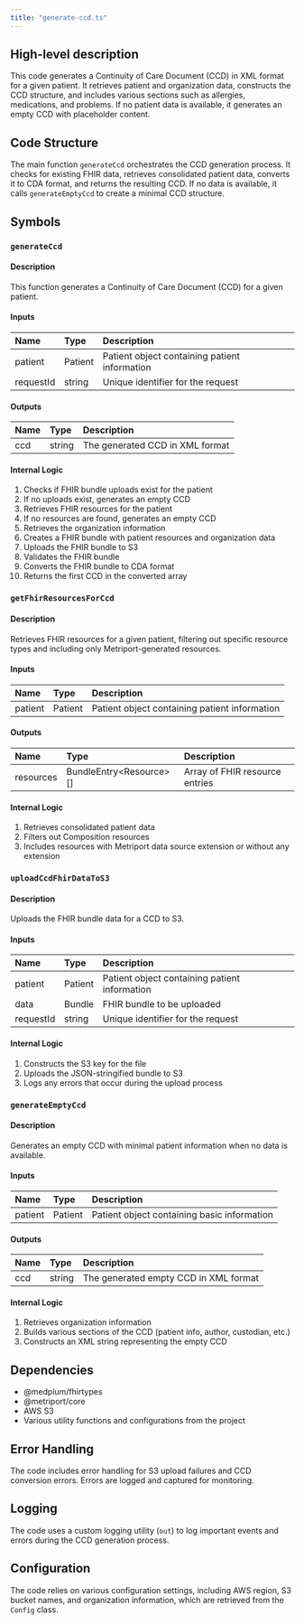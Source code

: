 ```yaml
---
title: "generate-ccd.ts"
---
```


## High-level description
This code generates a Continuity of Care Document (CCD) in XML format for a given patient. It retrieves patient and organization data, constructs the CCD structure, and includes various sections such as allergies, medications, and problems. If no patient data is available, it generates an empty CCD with placeholder content.

## Code Structure
The main function `generateCcd` orchestrates the CCD generation process. It checks for existing FHIR data, retrieves consolidated patient data, converts it to CDA format, and returns the resulting CCD. If no data is available, it calls `generateEmptyCcd` to create a minimal CCD structure.

## Symbols

### `generateCcd`
#### Description
This function generates a Continuity of Care Document (CCD) for a given patient.

#### Inputs
| Name | Type | Description |
|:-----|:-----|:------------|
| patient | Patient | Patient object containing patient information |
| requestId | string | Unique identifier for the request |

#### Outputs
| Name | Type | Description |
|:-----|:-----|:------------|
| ccd | string | The generated CCD in XML format |

#### Internal Logic
1. Checks if FHIR bundle uploads exist for the patient
2. If no uploads exist, generates an empty CCD
3. Retrieves FHIR resources for the patient
4. If no resources are found, generates an empty CCD
5. Retrieves the organization information
6. Creates a FHIR bundle with patient resources and organization data
7. Uploads the FHIR bundle to S3
8. Validates the FHIR bundle
9. Converts the FHIR bundle to CDA format
10. Returns the first CCD in the converted array

### `getFhirResourcesForCcd`
#### Description
Retrieves FHIR resources for a given patient, filtering out specific resource types and including only Metriport-generated resources.

#### Inputs
| Name | Type | Description |
|:-----|:-----|:------------|
| patient | Patient | Patient object containing patient information |

#### Outputs
| Name | Type | Description |
|:-----|:-----|:------------|
| resources | BundleEntry&lt;Resource&gt;[] | Array of FHIR resource entries |

#### Internal Logic
1. Retrieves consolidated patient data
2. Filters out Composition resources
3. Includes resources with Metriport data source extension or without any extension

### `uploadCcdFhirDataToS3`
#### Description
Uploads the FHIR bundle data for a CCD to S3.

#### Inputs
| Name | Type | Description |
|:-----|:-----|:------------|
| patient | Patient | Patient object containing patient information |
| data | Bundle | FHIR bundle to be uploaded |
| requestId | string | Unique identifier for the request |

#### Internal Logic
1. Constructs the S3 key for the file
2. Uploads the JSON-stringified bundle to S3
3. Logs any errors that occur during the upload process

### `generateEmptyCcd`
#### Description
Generates an empty CCD with minimal patient information when no data is available.

#### Inputs
| Name | Type | Description |
|:-----|:-----|:------------|
| patient | Patient | Patient object containing basic information |

#### Outputs
| Name | Type | Description |
|:-----|:-----|:------------|
| ccd | string | The generated empty CCD in XML format |

#### Internal Logic
1. Retrieves organization information
2. Builds various sections of the CCD (patient info, author, custodian, etc.)
3. Constructs an XML string representing the empty CCD

## Dependencies
- @medplum/fhirtypes
- @metriport/core
- AWS S3
- Various utility functions and configurations from the project

## Error Handling
The code includes error handling for S3 upload failures and CCD conversion errors. Errors are logged and captured for monitoring.

## Logging
The code uses a custom logging utility (`out`) to log important events and errors during the CCD generation process.

## Configuration
The code relies on various configuration settings, including AWS region, S3 bucket names, and organization information, which are retrieved from the `Config` class.